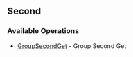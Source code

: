 

## Second

### Available Operations

* [GroupSecondGet](/second/group_second_get) - Group Second Get

<GroupSecondGet />

